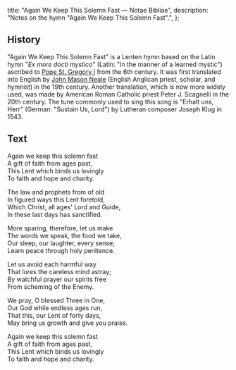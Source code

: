   title: "Again We Keep This Solemn Fast — Notae Bibliae",
  description: "Notes on the hymn \"Again We Keep This Solemn Fast\".",
};

<Initial text="Again We Keep This Solemn Fast" />

## History

"Again We Keep This Solemn Fast" is a Lenten hymn based on the Latin hymn "*Ex more docti mystico*" (Latin: "In the manner of a learned mystic") ascribed to [Pope St. Gregory I](/people/saints/latin-fathers/gregory-the-great) from the 6th century. It was first translated into English by [John Mason Neale](/liturgy/music/composers/john-mason-neale) (English Anglican priest, scholar, and hymnist) in the 19th century. Another translation, which is now more widely used, was made by American Roman Catholic priest Peter J. Scagnelli in the 20th century. The tune commonly used to sing this song is "Erhalt uns, Herr" (German: "Sustain Us, Lord") by Lutheran composer Joseph Klug in 1543.

## Text

Again we keep this solemn fast<br/>
A gift of faith from ages past,<br/>
This Lent which binds us lovingly<br/>
To faith and hope and charity.

The law and prophets from of old<br/>
In figured ways this Lent foretold,<br/>
Which Christ, all ages' Lord and Guide,<br/>
In these last days has sanctified.

More sparing, therefore, let us make<br/>
The words we speak, the food we take,<br/>
Our sleep, our laughter, every sense;<br/>
Learn peace through holy penitence.

Let us avoid each harmful way<br/>
That lures the careless mind astray;<br/>
By watchful prayer our spirits free<br/>
From scheming of the Enemy.

We pray, O blessed Three in One,<br/>
Our God while endless ages run,<br/>
That this, our Lent of forty days,<br/>
May bring us growth and give you praise.

Again we keep this solemn fast<br/>
A gift of faith from ages past,<br/>
This Lent which binds us lovingly<br/>
To faith and hope and charity.
